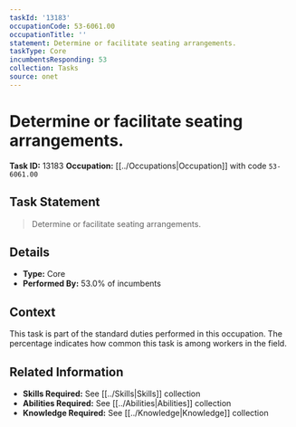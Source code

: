 ```yaml
---
taskId: '13183'
occupationCode: 53-6061.00
occupationTitle: ''
statement: Determine or facilitate seating arrangements.
taskType: Core
incumbentsResponding: 53
collection: Tasks
source: onet
---
```

# Determine or facilitate seating arrangements.

**Task ID:** 13183
**Occupation:** [[../Occupations|Occupation]] with code `53-6061.00`

## Task Statement

> Determine or facilitate seating arrangements.

## Details

- **Type:** Core
- **Performed By:** 53.0% of incumbents

## Context

This task is part of the standard duties performed in this occupation. The percentage indicates how common this task is among workers in the field.

## Related Information

- **Skills Required:** See [[../Skills|Skills]] collection
- **Abilities Required:** See [[../Abilities|Abilities]] collection
- **Knowledge Required:** See [[../Knowledge|Knowledge]] collection
